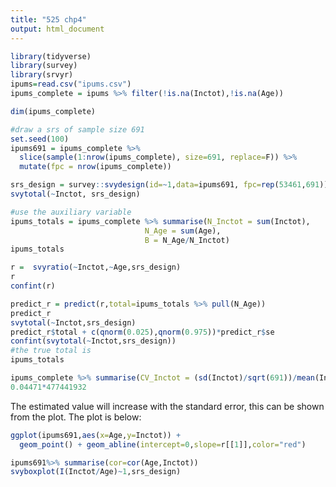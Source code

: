```yaml
---
title: "525 chp4"
output: html_document
---
```


```r
library(tidyverse)
library(survey)
library(srvyr)
ipums=read.csv("ipums.csv")
ipums_complete = ipums %>% filter(!is.na(Inctot),!is.na(Age))

dim(ipums_complete)

#draw a srs of sample size 691
set.seed(100)
ipums691 = ipums_complete %>% 
  slice(sample(1:nrow(ipums_complete), size=691, replace=F)) %>%
  mutate(fpc = nrow(ipums_complete))

srs_design = survey::svydesign(id=~1,data=ipums691, fpc=rep(53461,691))
svytotal(~Inctot, srs_design)

#use the auxiliary variable
ipums_totals = ipums_complete %>% summarise(N_Inctot = sum(Inctot), 
                              N_Age = sum(Age), 
                              B = N_Age/N_Inctot)
ipums_totals   

r =  svyratio(~Inctot,~Age,srs_design)
r
confint(r)

predict_r = predict(r,total=ipums_totals %>% pull(N_Age))
predict_r
svytotal(~Inctot,srs_design)
predict_r$total + c(qnorm(0.025),qnorm(0.975))*predict_r$se
confint(svytotal(~Inctot,srs_design)) 
#the true total is
ipums_totals
```

```r
ipums_complete %>% summarise(CV_Inctot = (sd(Inctot)/sqrt(691))/mean(Inctot))
0.04471*477441932
```
The estimated value will increase with the standard error, this can be shown from the plot.
The plot is below:
```r
ggplot(ipums691,aes(x=Age,y=Inctot)) + 
  geom_point() + geom_abline(intercept=0,slope=r[[1]],color="red")
```

```r
ipums691%>% summarise(cor=cor(Age,Inctot))
svyboxplot(I(Inctot/Age)~1,srs_design)
```